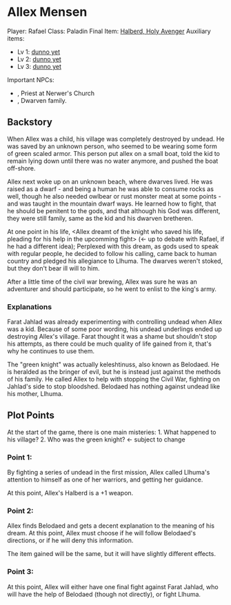 = Allex Mensen =

Player: Rafael
Class: Paladin
Final Item: [[items/halberd_holy_avenger.wiki|Halberd, Holy Avenger]]
Auxiliary items:
* Lv 1: [[items/|dunno yet]]
* Lv 2: [[items/|dunno yet]]
* Lv 3: [[items/|dunno yet]]

Important NPCs:
* , Priest at Nerwer's Church
* , Dwarven family.

== Backstory ==

When Allex was a child, his village was completely destroyed by undead. He was saved by an unknown person, who seemed to be wearing some form of green scaled armor. This person put allex on a small boat, told the kid to remain lying down until there was no water anymore, and pushed the boat off-shore.

Allex next woke up on an unknown beach, where dwarves lived. He was raised as a dwarf - and being a human he was able to consume rocks as well, though he also needed owlbear or rust monster meat at some points - and was taught in the mountain dwarf ways. He learned how to fight, that he should be penitent to the gods, and that although his God was different, they were still family, same as the kid and his dwarven bretheren.

At one point in his life, <Allex dreamt of the knight who saved his life, pleading for his help in the upcomming fight> (<- up to debate with Rafael, if he had a different idea); Perplexed with this dream, as gods used to speak with regular people, he decided to follow his calling, came back to human country and pledged his allegiance to Llhuma. The dwarves weren't stoked, but they don't bear ill will to him.

After a little time of the civil war brewing, Allex was sure he was an adventurer and should participate, so he went to enlist to the king's army.

=== Explanations ===

Farat Jahlad was already experimenting with controlling undead when Allex was a kid. Because of some poor wording, his undead underlings ended up destroying Allex's village. Farat thought it was a shame but shouldn't stop his attempts, as there could be much quality of life gained from it, that's why he continues to use them.

The "green knight" was actually keleshtinuss, also known as Belodaed. He is heralded as the bringer of evil, but he is instead just against the methods of his family. He called Allex to help with stopping the Civil War, fighting on Jahlad's side to stop bloodshed. Belodaed has nothing against undead like his mother, Llhuma.

== Plot Points ==

At the start of the game, there is one main misteries:
1. What happened to his village?
2. Who was the green knight? <- subject to change

=== Point 1:  ===

By fighting a series of undead in the first mission, Allex called Llhuma's attention to himself as one of her warriors, and getting her guidance.

At this point, Allex's Halberd is a +1 weapon.

=== Point 2:  ===

Allex finds Belodaed and gets a decent explanation to the meaning of his dream. At this point, Allex must choose if he will follow Belodaed's directions, or if he will deny this information.

The item gained will be the same, but it will have slightly different effects.

=== Point 3:  ===

At this point, Allex will either have one final fight against Farat Jahlad, who will have the help of Belodaed (though not directly), or fight Llhuma.
